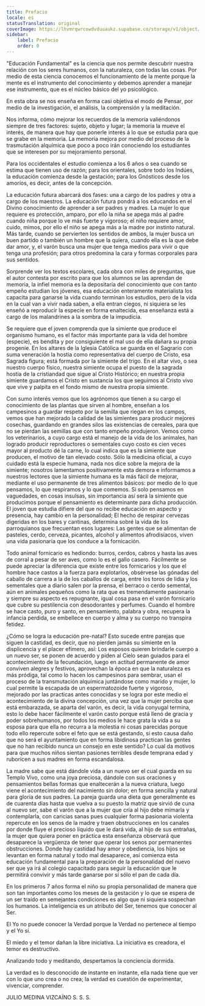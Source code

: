 ```yaml
---
title: Prefacio
locale: es
statusTranslation: original
coverImage: https://lhvmrqwrcowdvduuaukz.supabase.co/storage/v1/object/public/strapi-uploads/small_cover-educacion-fundamental.webp-2d51a7828a2b1309555be27f7e2a61a0.webp
sidebar:
    label: Prefacio
    order: 0
---
```

"Educación Fundamental" es la ciencia que nos permite descubrir nuestra relación con los seres humanos, con la naturaleza, con todas las cosas. Por medio de esta ciencia conocemos el funcionamiento de la mente porque la mente es el instrumento del conocimiento y debemos aprender a manejar ese instrumento, que es el núcleo básico del yo psicológico.

En esta obra se nos enseña en forma casi objetiva el modo de Pensar, por medio de la investigación, el análisis, la comprensión y la meditación.

Nos informa, cómo mejorar los recuerdos de la memoria valiéndonos siempre de tres factores: sujeto, objeto y lugar; la memoria la mueve el interés, de manera que hay que ponerle interés á lo que se estudia para que se grabe en la memoria. La memoria mejora por medio del proceso de la trasmutación alquímica que poco a poco irán conociendo los estudiantes que se interesen por su mejoramiento personal.

Para los occidentales el estudio comienza a los 6 años o sea cuando se estima que tienen uso de razón; para los orientales, sobre todo los Indúes, la educación comienza desde la gestación; para los Gnósticos desde los amoríos, es decir, antes de la concepción.

La educación futura abarcará dos fases: una a cargo de los padres y otra a cargo de los maestros. La educación futura pondrá a los educandos en el Divino conocimiento de aprender a ser padres y madres. La mujer lo que requiere es protección, amparo, por ello la niña se apega más al padre cuando niña porque lo ve más fuerte y vigoroso; el niño requiere amor, cuido, mimos, por ello el niño se apega más a la madre por instinto natural. Más tarde, cuando se pervierten los sentidos de ambos, la mujer busca un buen partido o también un hombre que la quiera, cuando ella es la que debe dar amor, y, el varón busca una mujer que tenga medios para vivir o que tenga una profesión; para otros predomina la cara y formas corporales para sus sentidos.

Sorprende ver los textos escolares, cada obra con miles de preguntas, que el autor contesta por escrito para que los alumnos se las aprendan de memoria, la infiel memoria es la depositaría del conocimiento que con tanto empeño estudian los jóvenes, esa educación enteramente materialista los capacita para ganarse la vida cuando terminan los estudios, pero de la vida en la cual van a vivir nada saben, a ella entran ciegos, ni siquiera se les enseñó a reproducir la especie en forma enaltecida, esa enseñanza está a cargo de los malandrines a la sombra de la impudicia.

Se requiere que el joven comprenda que la simiente que produce el organismo humano, es el factor más importante para la vida del hombre (especie), es bendita y por consiguiente el mal uso de ella dañara su propia progenie. En los altares de la Iglesia Católica se guarda en el Sagrario con suma veneración la hostia como representativa del cuerpo de Cristo, esa Sagrada figura; está formada por la simiente del trigo. En el altar vivo, o sea nuestro cuerpo físico, nuestra simiente ocupa el puesto de la sagrada hostia de la cristiandad que sigue al Cristo Histórico; en nuestra propia simiente guardamos el Cristo en sustancia los que seguimos al Cristo vivo que vive y palpita en el fondo mismo de nuestra propia simiente.

Con sumo interés vemos que los agrónomos que tienen a su cargo el conocimiento de las plantas que sirven al hombre, enseñan a los campesinos a guardar respeto por la semilla que riegan en los campos, vemos que han mejorado la calidad de las simientes para producir mejores cosechas, guardando en grandes silos las existencias de cereales, para que no se pierdan las semillas que con tanto empeño produjeron. Vemos como los veterinarios, a cuyo cargo está el manejo de la vida de los animales, han logrado producir reproductores o sementales cuyo costo es cien veces mayor al producto dé la carne, lo cual indica que es la simiente que producen, el motivo de tan elevado costo. Sólo la medicina oficial, a cuyo cuidado está la especie humana, nada nos dice sobre la mejora de la simiente; nosotros lamentamos positivamente esta demora e informamos a nuestros lectores que la simiente humana es la más fácil de mejorar, mediante el uso permanente de tres alimentos básicos: por medio de lo que pensamos, lo que respiramos y lo que comemos. Si solo pensamos en vaguedades, en cosas insulsas, sin importancia así será la simiente que producimos porque el pensamiento es determinante para dicha producción. El joven que estudia difiere del que no recibe educación en aspecto y presencia, hay cambio en la personalidad; El hecho de respirar cervezas digeridas en los bares y cantinas, determina sobré la vida de los parroquianos que frecuentan esos lugares: Las gentes que se alimentan de pasteles, cerdo, cerveza, picantes, alcohol y alimentos afrodisíacos, viven una vida pasionaria que los conduce a la fornicación.

Todo animal fornicario es hediondo: burros, cerdos, cabros y hasta las aves de corral a pesar de ser aves, como lo es el gallo casero. Fácilmente se puede apreciar la diferencia que existe entre los fornicarios y los que el hombre hace castos a la fuerza para explotarlos, obsérvese las gónadas del caballo de carrera a la de los caballos de carga, entre los toros de lidia y los sementales que a diario salen por la prensa, el berraco o cerdo semental, aún en animales pequeños como la rata que es tremendamente pasionario y siempre su aspecto es repugnante, igual cosa pasa en el varón fornicario que cubre su pestilencia con desodorantes y perfumes. Cuando el hombre se hace casto, puro y santo, en pensamiento, palabra y obra, recupera la infancia perdida, se embellece en cuerpo y alma y su cuerpo no transpira fetidez.

¿Cómo se logra la educación pre-natal? Esto sucede entre parejas que siguen la castidad, es decir, que no pierden jamás su simiente en la displicencia y el placer efímero, así: Los esposos quieren brindarle cuerpo a un nuevo ser, se ponen de acuerdo y piden al Cielo sean guiados para el acontecimiento de la fecundación, luego en actitud permanente de amor conviven alegres y festivos, aprovechan la época en que la naturaleza es más pródiga, tal como lo hacen los campesinos para sembrar, usan el proceso de la transmutación alquímica juntándose como marido y mujer, lo cual permite la escapada de un espermatozoide fuerte y vigoroso, mejorado por las practicas antes conocidas y se logra por este medio el acontecimiento de la divina concepción, una vez que la mujer perciba que está embarazada, se aparta del varón, es decir, la vida conyugal termina, esto lo debe hacer fácilmente el varón casto porque está llenó de gracia y poder sobrehumanos, por todos los medios le hace grata la vida a su esposa para que ella no recurra a la molestia ni cosas parecidas porque todo ello repercute sobre el feto que se está gestando, si esto causa daño que no será el ayuntamiento que en forma libidinosa practican las gentes que no han recibido nunca un consejo en este sentido? Lo cual da motivos para que muchos niños sientan pasiones terribles desde temprana edad y ruboricen a sus madres en forma escandalosa.

La madre sabe que está dándole vida a un nuevo ser el cual guarda en su Templo Vivo, como una joya preciosa, dándole con sus oraciones y pensamientos bellas formas que enaltecerán a la nueva criatura, luego viene el acontecimiento del nacimiento sin dolor; en forma sencilla y natural para gloria de sus padres. La pareja guarda una dieta que generalmente es de cuarenta días hasta que vuelva a su puesto la matriz que sirvió de cuna al nuevo ser, sabe el varón que a la mujer que cría al hijo debe mimarla y contemplarla, con caricias sanas pues cualquier forma pasionaria violenta repercute en los senos de la madre y traen obstrucciones en los canales por donde fluye el precioso líquido que le dará vida, al hijo de sus entrañas, la mujer que quiera poner en práctica esta enseñanza observará que desaparece la vergüenza de tener que operar los senos por permanentes obstrucciones. Donde hay castidad hay amor y obediencia, los hijos se levantan en forma natural y todo mal desaparece, así comienza esta educación fundamental para la preparación de la personalidad del nuevo ser que ya irá al colegio capacitado para seguir la educación que le permitirá convivir y más tarde ganarse por sí sólo el pan de cada día.

En los primeros 7 años forma el niño su propia personalidad de manera que son tan importantes como los meses de la gestación y lo que se espera de un ser traído en semejantes condiciones es algo que ni siquiera sospechan los humanos. La inteligencia es un atributo del Ser, tenemos que conocer al Ser.

El Yo no puede conocer la Verdad porque la Verdad no pertenece al tiempo y el Yo sí.

El miedo y el temor dañan la libre iniciativa. La iniciativa es creadora, el temor es destructivo.

Analizando todo y meditando, despertamos la conciencia dormida.

La verdad es lo desconocido de instante en instante, ella nada tiene que ver con lo que uno crea o no crea; la verdad es cuestión de experimentar, vivenciar, comprender.

JULIO MEDINA VIZCAÍNO
S. S. S.
